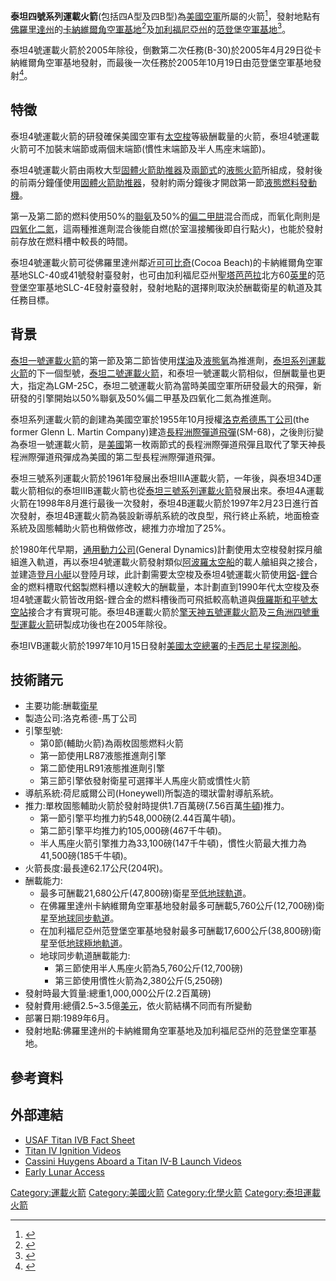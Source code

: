 {{noteTA
|1=zh-hans:大力神4号; zh-hant:泰坦4號; 
|G1=Aero
}}
{{infobox rocket
|image =Cassini-Huygens launch.jpg
|caption = 1997年10月15日泰坦4號運載火箭發射[[卡西尼-惠更斯號|卡西尼土星探測船]]
|name = 泰坦4號運載火箭
|function = 重型一次性運載火箭
|manufacturer = [[洛克希德馬丁公司|洛克希德馬丁公司]]
|country-origin = {{USA}}
|cpl = 432 百萬[[美元|美元]] 
|cpl-year = 1999年
|height = 50-62公尺
|alt-height = 164-207[[呎|呎]]
|diameter = 3.05公尺
|alt-diameter = 10呎
|mass = 943,050[[公斤|公斤]]
|alt-mass = 2,079,060磅
|stages = 3到5節

<!--Specific payloads, optional-->
|LEO-payload = {{convert|21680|kg|lb}}
|payload-location = [[極軌道|極軌道]]
|payload = {{convert|17600|kg|lb}}
|payload2-location = [[地球同步軌道|GSO]]
|payload2 = {{convert|5760|kg|lb}}
|payload3-location = [[日心軌道|HCO]]
|payload3 = {{convert|5660|kg|lb}}

<!--Associated rockets, optional-->
|family = [[泰坦系列運載火箭|泰坦系列運載火箭]]
|comparable = [[擎天神五號運載火箭|擎天神五號運載火箭]]，[[三角洲四號運載火箭|三角州重型運載火箭]]

<!--Launch history, required-->
|status = 退役
|sites = [[卡納維爾角|卡納維爾角空軍基地複合式LC-40發射台]]<br>[[范登堡|范登堡空軍基地SLC-4E發射台]]
|launches = 39次 (22次泰坦四號A型運載火箭、17次泰坦四號B型運載火箭)
|success = 35次 (20次泰坦四號A型運載火箭、15次泰坦四號B型運載火箭)
|fail = 4次 (2次泰坦四號A型運載火箭、2次泰坦四號B型運載火箭)
|first = 泰坦四號A型運載火箭: 1989年6月14日 <br> 泰坦四號B型運載火箭:[[1997年2月23日|1997年2月23日]] 
|last = 泰坦四號A型運載火箭: 1998年8月12日 <br> 泰坦四號B型運載火箭:2005年10月19日
|payloads = [[Lacrosse_(satellite)|Lacrosse]]<br>[[Defense_Support_Program|DSP]]<br>[[Milstar|Milstar]]<br>[[卡西尼－惠更斯号|卡西尼－惠更斯号]]

<!--Stages/Boosters, optional-->
|stagedata = <!--insert a stage template (below) for each stage-->
    {{Infobox rocket/Stage
    |type = 輔助火箭
    |diff = IV-A
    |name = [[UA1207|UA1207]] 
    |number = 2
    |engines = United Technologies UA1207
    |thrust = 14.234 [[Newton_(force)|MN]] 
    |alt-thrust = 3,200,000 [[Pounds-force|lb<sub>f</sub>]]
    |SI = 272 秒
    |burntime = 120 秒
    |fuel = [[固態火箭發動機|固態火箭發動機]]
    }}
    {{Infobox rocket/Stage
    |type = 輔助火箭
    |diff = IV-B
    |name = [[Upgraded_Solid_Rocket_Motor|USRM]]
    |number = 2
    |engines =  Hercules USRM
    |thrust = 15,120千牛頓
    |alt-thrust = 3,400,000 lb<sub>f</sub>
    |SI = 286 秒
    |burntime = 140 秒
    |fuel = [[固態火箭發動機|固態火箭發動機]]
    }}
    {{Infobox rocket/Stage
    |type = stage
    |stageno = -{zh-hans:第一级;zh-tw:第一節}-
    |engines = 2 [[LR87|LR87]]
    |thrust = 2,440千牛頓
    |alt-thrust = 548,000 lb<sub>f</sub>
    |SI = 302 秒
    |burntime = 164 秒
    |fuel = [[聯胺|A-50聯胺]]/[[四氧化二氮|四氧化二氮]]
    }}
    {{Infobox rocket/Stage
    |type = stage
    |stageno = -{zh-hans:第二级;zh-tw:第二節}-
    |engines = 1 [[LR91|LR91]]
    |thrust = 467千牛頓
    |alt-thrust = 105,000 lb<sub>f</sub>
    |SI = 316 秒
    |burntime = 223 秒
    |fuel = [[聯胺|A-50聯胺]]/[[四氧化二氮|四氧化二氮]]
    }}
    {{Infobox rocket/Stage
    |type = stage
    |stageno =-{zh-hans:第三级;zh-tw:第三節}-
    |diff = Optional
    |name = [[Centaur_(rocket_stage)|Centaur-G]]
    |engines = 2 [[RL-10|RL-10]]
    |thrust = 147千牛頓
    |alt-thrust =33,100 lb<sub>f</sub>
    |SI = 444 秒
    |burntime = 625 秒
    |fuel = [[氫|液態氫]]/[[氧|液態氧]]
    }}
}}
'''泰坦四號系列運載火箭'''(包括四A型及四B型)為[[美國空軍|美國空軍]]所屬的火箭<ref>{{cite web |url=http://www.af.mil/shared/media/document/AFD-070618-036.pdf |title=SPACE AND MISSILE SYSTEM CENTER MISSION AND ORGANIZATION |work=Space and Missile Systems Center's History Office |date= |format=PDF |accessdate=2008-09-20 |archive-date=2008-09-11 |archive-url=https://web.archive.org/web/20080911032526/http://www.af.mil/shared/media/document/AFD-070618-036.pdf |dead-url=no }}</ref>，發射地點有[[佛羅里達州|佛羅里達州]]的[[卡納維爾角空軍基地|卡納維爾角空軍基地]]<ref>{{Cite web |url=http://www.space.com/missionlaunches/launches/titan4_dsp_launch_010806.html |title=Titan 4B and Cape Canaveral |accessdate=2015-10-31 |archive-date=2001-10-31 |archive-url=https://web.archive.org/web/20011031182400/http://www.space.com/missionlaunches/launches/titan4_dsp_launch_010806.html |dead-url=no }}</ref>及[[加利福尼亞州|加利福尼亞州]]的[[范登堡空軍基地|范登堡空軍基地]]<ref>{{Cite web |url=http://spaceflightnow.com/titan/b28/index.html |title=Titan 4B and Vandenberg Air Force Base |accessdate=2015-10-31 |archive-date=2016-03-03 |archive-url=https://web.archive.org/web/20160303173654/http://spaceflightnow.com/titan/b28/index.html |dead-url=no }}</ref>。

泰坦4號運載火箭於2005年除役，倒數第二次任務(B-30)於2005年4月29日從卡納維爾角空軍基地發射，而最後一次任務於2005年10月19日由范登堡空軍基地發射<ref>{{cite web |url=http://antwrp.gsfc.nasa.gov/apod/ap051027.html |title=Astronomy Picture of the Day: 2005 October 27 - The Last Titan |publisher=Antwrp.gsfc.nasa.gov |date= |accessdate=2008-09-20 |archive-date=2010-01-12 |archive-url=https://web.archive.org/web/20100112111328/http://antwrp.gsfc.nasa.gov/apod/ap051027.html |dead-url=no }}</ref>。

==特徵== 
泰坦4號運載火箭的研發確保美國空軍有[[太空梭|太空梭]]等級酬載量的火箭，泰坦4號運載火箭可不加裝末端節或兩個末端節(慣性末端節及半人馬座末端節)。

泰坦4號運載火箭由兩枚大型[[固體火箭助推器|固體火箭助推器]]及[[多節火箭|兩節式]]的[[運載火箭|液態火箭]]所組成，發射後的前兩分鐘僅使用[[固體火箭助推器|固體火箭助推器]]，發射約兩分鐘後才開啟第一節[[液態火箭發動機|液態燃料發動機]]。

第一及第二節的燃料使用50%的[[聯氨|聯氨]]及50%的[[偏二甲肼|偏二甲肼]]混合而成，而氧化劑則是[[四氧化二氮|四氧化二氮]]，這兩種推進劑混合後能自燃(於室溫接觸後即自行點火)，也能於發射前存放在燃料槽中較長的時間。

泰坦4號運載火箭可從佛羅里達州鄰近[[可可比奇|可可比奇]](Cocoa Beach)的卡納維爾角空軍基地SLC-40或41號發射臺發射，也可由加利福尼亞州[[聖塔芭芭拉|聖塔芭芭拉]]北方60[[英里|英里]]的范登堡空軍基地SLC-4E發射臺發射，發射地點的選擇則取決於酬載衛星的軌道及其任務目標。

==背景== 
[[泰坦一號運載火箭|泰坦一號運載火箭]]的第一節及第二節皆使用[[煤油|煤油]]及[[液態氧|液態氧]]為推進劑，[[泰坦系列運載火箭|泰坦系列運載火箭]]的下一個型號，[[泰坦二號運載火箭|泰坦二號運載火箭]]，和泰坦一號運載火箭相似，但酬載量也更大，指定為LGM-25C，泰坦二號運載火箭為當時美國空軍所研發最大的飛彈，新研發的引擎開始以50%聯氨及50%偏二甲基及四氧化二氮為推進劑。

泰坦系列運載火箭的創建為美國空軍於1955年10月授權[[洛克希德馬丁公司|洛克希德馬丁公司]](the former Glenn L. Martin Company)建造[[長程洲際彈道飛彈|長程洲際彈道飛彈]](SM-68)，之後則衍變為泰坦一號運載火箭，是[[美利堅合眾國|美國]]第一枚兩節式的長程洲際彈道飛彈且取代了擎天神長程洲際彈道飛彈成為美國的第二型長程洲際彈道飛彈。

泰坦三號系列運載火箭於1961年發展出泰坦IIIA運載火箭，一年後，與泰坦34D運載火箭相似的泰坦IIIB運載火箭也從[[泰坦三號運載火箭|泰坦三號系列運載火箭]]發展出來。泰坦4A運載火箭在1998年8月進行最後一次發射，泰坦4B運載火箭於1997年2月23日進行首次發射，泰坦4B運載火箭為裝設新導航系統的改良型，飛行終止系統，地面檢查系統及固態輔助火箭也稍做修改，總推力亦增加了25%。

於1980年代早期，[[通用動力公司|通用動力公司]](General Dynamics)計劃使用太空梭發射探月艙組進入軌道，再以泰坦4號運載火箭發射類似[[阿波羅計劃|阿波羅太空船]]的載人艙組與之接合，並建造[[登月小艇|登月小艇]]以登陸月球，此計劃需要太空梭及泰坦4號運載火箭使用[[鋁|鋁]]-[[鋰|鋰]]合金的燃料槽取代鋁製燃料槽以達較大的酬載量，本計劃直到1990年代太空梭及泰坦4號運載火箭皆改用鋁-鋰合金的燃料槽後而可飛抵較高軌道與[[俄羅斯|俄羅斯]][[和平號太空站|和平號太空站]]接合才有實現可能。泰坦4B運載火箭於[[擎天神五號運載火箭|擎天神五號運載火箭]]及[[三角洲四號運載火箭|三角洲四號重型運載火箭]]研製成功後也在2005年除役。

泰坦IVB運載火箭於1997年10月15日發射[[美國太空總署|美國太空總署]]的[[卡西尼-惠更斯號|卡西尼土星探測船]]。 
==技術諸元== 
*主要功能:酬載[[人造衛星|衛星]]
*製造公司:洛克希德-馬丁公司
*引擎型號:
**第0節(輔助火箭)為兩枚固態燃料火箭
**第一節使用LR87液態推進劑引擎
**第二節使用LR91液態推進劑引擎
**第三節引擎依發射衛星可選擇半人馬座火箭或慣性火箭
*導航系統:荷尼威爾公司(Honeywell)所製造的環狀雷射導航系統。
*推力:單枚固態輔助火箭於發射時提供1.7百萬磅(7.56百萬[[牛頓|牛頓]])推力。
**第一節引擎平均推力約548,000磅(2.44百萬牛頓)。
**第二節引擎平均推力約105,000磅(467千牛頓)。
**半人馬座火箭引擎推力為33,100磅(147千牛頓)，慣性火箭最大推力為41,500磅(185千牛頓)。
*火箭長度:最長達62.17公尺(204呎)。
*酬載能力:
**最多可酬載21,680公斤(47,800磅)衛星至[[低地球軌道|低地球軌道]]。
**在佛羅里達州卡納維爾角空軍基地發射最多可酬載5,760公斤(12,700磅)衛星至[[地球同步軌道|地球同步軌道]]。
**在加利福尼亞州范登堡空軍基地發射最多可酬載17,600公斤(38,800磅)衛星至低[[極地軌道|地球極地軌道]]。
**地球同步軌道酬載能力:
***第三節使用半人馬座火箭為5,760公斤(12,700磅)
***第三節使用慣性火箭為2,380公斤(5,250磅)
*發射時最大質量:總重1,000,000公斤(2.2百萬磅)
*發射費用:總價2.5~3.5億[[美元|美元]]，依火箭結構不同而有所變動
*部署日期:1989年6月。
*發射地點:佛羅里達州的卡納維爾角空軍基地及加利福尼亞州的范登堡空軍基地。

==參考資料==
{{reflist|30em}}
==外部連結==
{{Commons|Titan (Rocket)}}
*[https://www.maxwell.af.mil/au/awc/space/factsheets/titan_ivb.htm USAF Titan IVB Fact Sheet]{{dead link|date=2018年1月 |bot=InternetArchiveBot |fix-attempted=yes }}
*[https://web.archive.org/web/20080503143356/http://www.pr.afrl.af.mil/archive/video.html Titan IV Ignition Videos]
*[https://web.archive.org/web/20060929003140/http://saturn.jpl.nasa.gov/multimedia/videos/launch/index.cfm Cassini Huygens Aboard a Titan IV-B Launch Videos]
*[http://www.astronautix.com/craft/earccess.htm Early Lunar Access] {{Wayback|url=http://www.astronautix.com/craft/earccess.htm |date=20151224203602 }}
{{ELVs}}

[[Category:運載火箭|Category:運載火箭]]
[[Category:美國火箭|Category:美國火箭]]
[[Category:化學火箭|Category:化學火箭]]
[[Category:泰坦運載火箭|Category:泰坦運載火箭]]